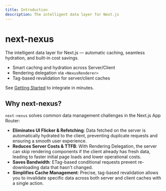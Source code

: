 ```yaml
---
title: Introduction
description: The intelligent data layer for Next.js
---
```


# next-nexus

The intelligent data layer for Next.js — automatic caching, seamless hydration, and built-in cost savings.

- Smart caching and hydration across Server/Client
- Rendering delegation via `<NexusRenderer>`
- Tag-based revalidation for server/client caches

See [Getting Started](/en/getting-started) to integrate in minutes.

## Why next-nexus?

`next-nexus` solves common data management challenges in the Next.js App Router:

- **Eliminates UI Flicker & Refetching**: Data fetched on the server is automatically hydrated to the client, preventing duplicate requests and ensuring a smooth user experience.
- **Reduces Server Costs & TTFB**: With Rendering Delegation, the server can skip rendering components if the client already has fresh data, leading to faster initial page loads and lower operational costs.
- **Saves Bandwidth**: ETag-based conditional requests prevent re-downloading data that hasn't changed.
- **Simplifies Cache Management**: Precise, tag-based revalidation allows you to invalidate specific data across both server and client caches with a single action.
